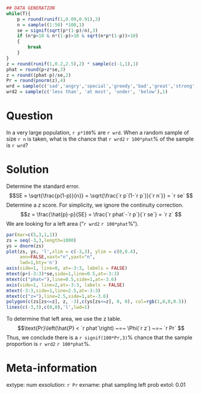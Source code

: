 ```r
## DATA GENERATION
while(T){
    p = round(runif(1,0.09,0.91),3)
    n = sample((1:50) *100,1)
    se = signif(sqrt(p*(1-p)/n),3)
    if (n*p>10 & n*(1-p)>10 & sqrt(n*p*(1-p))>10)
    {
        break
    }
}
z = round(runif(1,0.2,2.5),2) * sample(c(-1,1),1)
phat = round(p+z*se,3)
z = round((phat-p)/se,2)
Pr = round(pnorm(z),4)
wrd = sample(c('sad','angry','special','greedy','bad','great','strong','happy','popular','cold'),1)
wrd2 = sample(c('less than', 'at most', 'under', 'below'),1)
```

Question
========

In a very large population, `r p*100`% are `r wrd`. When a random sample of size `r n` is taken, what is the chance that `r wrd2` `r 100*phat`% of the sample is `r wrd`?


Solution
========

Determine the standard error.
$$SE = \sqrt{\frac{p(1-p)}{n}} = \sqrt{\frac{`r p`(1-`r p`)}{`r n`}} = `r se` $$
Determine a $z$ score. For simplicity, we ignore the continuity correction.
$$z = \frac{\hat{p}-p}{SE} = \frac{`r phat`-`r p`}{`r se`} = `r z` $$
We are looking for a left area ("`r wrd2` `r 100*phat`%").

```r
par(mar=c(5,3,1,1))
zs = seq(-3,3,length=1000)
ys = dnorm(zs)
plot(zs, ys, 'l',xlim = c(-3,3), ylim = c(0,0.4),
     ann=FALSE,xaxt="n",yaxt="n",
     lwd=1,bty='n')
axis(side=1, line=0, at=-3:3, labels = FALSE)
mtext(p+(-3:3)*se,side=1,line=0.5,at=-3:3)
mtext(c("phat="),line=0.5,side=1,at=-3.6)
axis(side=1, line=2,at=-3:3, labels = FALSE)
mtext(-3:3,side=1,line=2.5,at=-3:3)
mtext(c("z="),line=2.5,side=1,at=-3.6)
polygon(c(zs[zs<=z], z, -3),c(ys[zs<=z], 0, 0), col=rgb(1,0,0,0.5))
lines(c(-3,3),c(0,0),'l',lwd=1)
```

To determine that left area, we use the z table.
$$\text{Pr}\left(\hat{P} < `r phat`\right) ~=~ \Phi(`r z`) ~=~ `r Pr` $$
Thus, we conclude there is a `r signif(100*Pr,3)`% chance that the sample proportion is `r wrd2` `r 100*phat`%. 



Meta-information
============
extype: num
exsolution: `r Pr`
exname: phat sampling left prob
extol: 0.01
